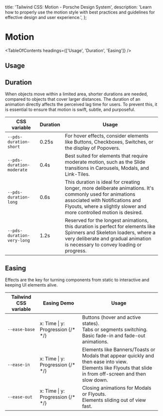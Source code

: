 
  title: 'Tailwind CSS: Motion - Porsche Design System',
  description:
    'Learn how to properly use the motion style with best practices and guidelines for effective design and user experience.',
};

# Motion

<TableOfContents headings={['Usage', 'Duration', 'Easing']} />

## Usage

## Duration

When objects move within a limited area, shorter durations are needed, compared to objects that cover larger distances.
The duration of an animation directly affects the perceived lag time for users. To prevent this, it is essential to
ensure that motion is swift, subtle, and purposeful.

| CSS variable               | Duration | Usage                                                                                                                                                                                                               |
| -------------------------- | -------- | ------------------------------------------------------------------------------------------------------------------------------------------------------------------------------------------------------------------- |
| `--pds-duration-short`     | 0.25s    | For hover effects, consider elements like Buttons, Checkboxes, Switches, or the display of Popovers.                                                                                                                |
| `--pds-duration-moderate`  | 0.4s     | Best suited for elements that require moderate motion, such as the Slide transitions in Carousels, Modals, and Link-Tiles.                                                                                          |
| `--pds-duration-long`      | 0.6s     | This duration is ideal for creating longer, more deliberate animations. It's commonly used for animations associated with Notifications and Flyouts, where a slightly slower and more controlled motion is desired. |
| `--pds-duration-very-long` | 1.2s     | Reserved for the longest animations, this duration is perfect for elements like Spinners and Skeleton loaders, where a very deliberate and gradual animation is necessary to convey loading or progress.            |

## Easing

Effects are the key for turning components from static to interactive and keeping UI elements alive.

| Tailwind CSS variable | Easing Demo                                                                       | Usage                                                                                                                                                            |
| --------------------- | --------------------------------------------------------------------------------- | ---------------------------------------------------------------------------------------------------------------------------------------------------------------- |
| `--ease-base`         | x: Time \| y: Progression {/* <ExampleStylesMotionCurve path="easing-base" /> */} | Buttons (hover and active states).<br />Tabs or segments switching.<br />Basic fade-in and fade-out animations.                                                  |
| `--ease-in`           | x: Time \| y: Progression {/* <ExampleStylesMotionCurve path='easing-in'/> */}    | Elements like Banners/Toasts or Modals that appear quickly and then ease into view.<br />Elements like Flyouts that slide in from off-screen and then slow down. |
| `--ease-out`          | x: Time \| y: Progression {/* <ExampleStylesMotionCurve path='easing-out'/> */}   | Closing animations for Modals or Flyouts.<br />Elements sliding out of view fast.                                                                                |
